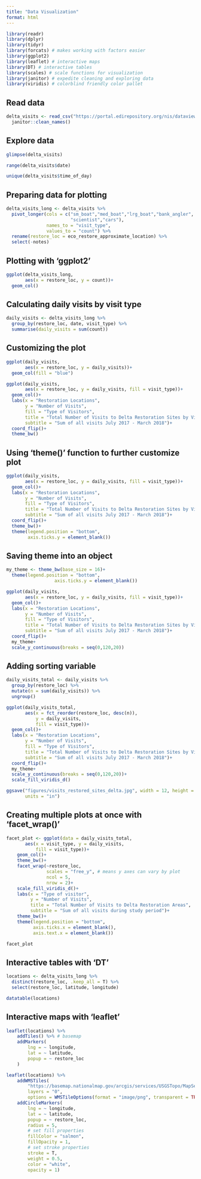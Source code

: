 ```yaml
---
title: "Data Visualization"
format: html
---
```


```r
library(readr)
library(dplyr)
library(tidyr)
library(forcats) # makes working with factors easier
library(ggplot2)
library(leaflet) # interactive maps
library(DT) # interactive tables
library(scales) # scale functions for visualization
library(janitor) # expedite cleaning and exploring data
library(viridis) # colorblind friendly color pallet
```


## Read data
```r
delta_visits <- read_csv("https://portal.edirepository.org/nis/dataviewer?packageid=edi.587.1&entityid=cda8c1384af0089b506d51ad8507641f") %>% 
  janitor::clean_names()
```


## Explore data
```r
glimpse(delta_visits)

range(delta_visits$date)

unique(delta_visits$time_of_day)
```


## Preparing data for plotting
```r
delta_visits_long <- delta_visits %>% 
  pivot_longer(cols = c("sm_boat","med_boat","lrg_boat","bank_angler",
                        "scientist","cars"), 
               names_to = "visit_type",
               values_to = "count") %>% 
  rename(restore_loc = eco_restore_approximate_location) %>% 
  select(-notes)
```


## Plotting with 'ggplot2'
```r
ggplot(delta_visits_long, 
       aes(x = restore_loc, y = count))+
  geom_col()
```


## Calculating daily visits by visit type
```r
daily_visits <- delta_visits_long %>% 
  group_by(restore_loc, date, visit_type) %>% 
  summarise(daily_visits = sum(count))
```


## Customizing the plot
```r
ggplot(daily_visits,
       aes(x = restore_loc, y = daily_visits))+
  geom_col(fill = "blue")
```

```r
ggplot(daily_visits,
       aes(x = restore_loc, y = daily_visits, fill = visit_type))+
  geom_col()+
  labs(x = "Restoration Locations",
       y = "Number of Visits",
       fill = "Type of Visitors",
       title = "Total Number of Visits to Delta Restoration Sites by Visitor Type",
       subtitle = "Sum of all visits July 2017 - March 2018")+
  coord_flip()+
  theme_bw()
```


## Using 'theme()' function to further customize plot
```r
ggplot(daily_visits,
       aes(x = restore_loc, y = daily_visits, fill = visit_type))+
  geom_col()+
  labs(x = "Restoration Locations",
       y = "Number of Visits",
       fill = "Type of Visitors",
       title = "Total Number of Visits to Delta Restoration Sites by Visitor Type",
       subtitle = "Sum of all visits July 2017 - March 2018")+
  coord_flip()+
  theme_bw()+
  theme(legend.position = "bottom",
        axis.ticks.y = element_blank())
```


## Saving theme into an object
```r
my_theme <- theme_bw(base_size = 16)+
  theme(legend.position = "bottom",
                  axis.ticks.y = element_blank())
```

```r
ggplot(daily_visits,
       aes(x = restore_loc, y = daily_visits, fill = visit_type))+
  geom_col()+
  labs(x = "Restoration Locations",
       y = "Number of Visits",
       fill = "Type of Visitors",
       title = "Total Number of Visits to Delta Restoration Sites by Visitor Type",
       subtitle = "Sum of all visits July 2017 - March 2018")+
  coord_flip()+
  my_theme+
  scale_y_continuous(breaks = seq(0,120,20))
```


## Adding sorting variable
```r
daily_visits_total <- daily_visits %>% 
  group_by(restore_loc) %>% 
  mutate(n = sum(daily_visits)) %>% 
  ungroup()
```

```r
ggplot(daily_visits_total,
       aes(x = fct_reorder(restore_loc, desc(n)), 
           y = daily_visits, 
           fill = visit_type))+
  geom_col()+
  labs(x = "Restoration Locations",
       y = "Number of Visits",
       fill = "Type of Visitors",
       title = "Total Number of Visits to Delta Restoration Sites by Visitor Type",
       subtitle = "Sum of all visits July 2017 - March 2018")+
  coord_flip()+
  my_theme+
  scale_y_continuous(breaks = seq(0,120,20))+
  scale_fill_viridis_d()
```

```r
ggsave("figures/visits_restored_sites_delta.jpg", width = 12, height = 6,
       units = "in")
```


## Creating multiple plots at once with 'facet_wrap()'
```r
facet_plot <- ggplot(data = daily_visits_total,
       aes(x = visit_type, y = daily_visits,
           fill = visit_type))+
    geom_col()+
    theme_bw()+
    facet_wrap(~restore_loc,
               scales = "free_y", # means y axes can vary by plot
               ncol = 5,
               nrow = 2)+
    scale_fill_viridis_d()+
    labs(x = "Type of visitor",
         y = "Number of Visits",
         title = "Total Number of Visits to Delta Restoration Areas",
         subtitle = "Sum of all visits during study period")+
    theme_bw()+
    theme(legend.position = "bottom",
          axis.ticks.x = element_blank(),
          axis.text.x = element_blank())

facet_plot
```


## Interactive tables with 'DT'
```r
locations <- delta_visits_long %>% 
  distinct(restore_loc, .keep_all = T) %>% 
  select(restore_loc, latitude, longitude)
```

```r
datatable(locations)
```


## Interactive maps with 'leaflet'
```r
leaflet(locations) %>%
    addTiles() %>% # basemap
    addMarkers(
        lng = ~ longitude,
        lat = ~ latitude,
        popup = ~ restore_loc
    )
```

```r
leaflet(locations) %>%
    addWMSTiles(
        "https://basemap.nationalmap.gov/arcgis/services/USGSTopo/MapServer/WmsServer",
        layers = "0",
        options = WMSTileOptions(format = "image/png", transparent = TRUE)) %>%
    addCircleMarkers(
        lng = ~ longitude,
        lat = ~ latitude,
        popup = ~ restore_loc,
        radius = 5,
        # set fill properties
        fillColor = "salmon",
        fillOpacity = 1,
        # set stroke properties
        stroke = T,
        weight = 0.5,
        color = "white",
        opacity = 1)
```

